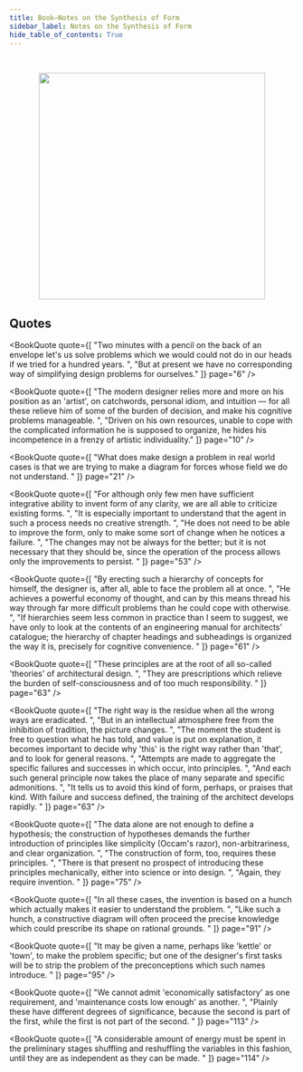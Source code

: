 ```yaml
---
title: Book—Notes on the Synthesis of Form
sidebar_label: Notes on the Synthesis of Form
hide_table_of_contents: True
---
```



<br />
<figure>
  <center>
    <img src="/img/book_covers/cover_notes_on_the_synthesis_of_form.png" width="400"/>
  </center>
</figure>

<BookMetadata
  author="Christopher Alexander"
  asin="0674627512"
  datePublished="1964"
/>



## Quotes

<BookQuote
  quote={[
    "Two minutes with a pencil on the back of an envelope let's us solve problems which we would could not do in our heads if we tried for a hundred years. ",
    "But at present we have no corresponding way of simplifying design problems for ourselves."
  ]}
  page="6"
/>

<BookQuote
  quote={[
    "The modern designer relies more and more on his position as an 'artist', on catchwords, personal idiom, and intuition — for all these relieve him of some of the burden of decision, and make his cognitive problems manageable. ",
    "Driven on his own resources, unable to cope with the complicated information he is supposed to organize, he hides his incompetence in a frenzy of artistic individuality."
  ]}
  page="10"
/>

<BookQuote
  quote={[
    "What does make design a problem in real world cases is that we are trying to make a diagram for forces whose field we do not understand. "
  ]}
  page="21"
/>

<BookQuote
  quote={[
    "For although only few men have sufficient integrative ability to invent form of any clarity, we are all able to criticize existing forms. ",
    "It is especially important to understand that the agent in such a process needs no creative strength. ",
    "He does not need to be able to improve the form, only to make some sort of change when he notices a failure. ",
    "The changes may not be always for the better; but it is not necessary that they should be, since the operation of the process allows only the improvements to persist. "
  ]}
  page="53"
/>

<BookQuote
  quote={[
    "By erecting such a hierarchy of concepts for himself, the designer is, after all, able to face the problem all at once. ",
    "He achieves a powerful economy of thought, and can by this means thread his way through far more difficult problems than he could cope with otherwise. ",
    "If hierarchies seem less common in practice than I seem to suggest, we have only to look at the contents of an engineering manual for architects' catalogue; the hierarchy of chapter headings and subheadings is organized the way it is, precisely for cognitive convenience. "
  ]}
  page="61"
/>

<BookQuote
  quote={[
    "These principles are at the root of all so-called 'theories' of architectural design. ",
    "They are prescriptions which relieve the burden of self-consciousness and of too much responsibility. "
  ]}
  page="63"
/>

<BookQuote
  quote={[
    "The right way is the residue when all the wrong ways are eradicated. ",
    "But in an intellectual atmosphere free from the inhibition of tradition, the picture changes. ",
    "The moment the student is free to question what he has told, and value is put on explanation, it becomes important to decide why 'this' is the right way rather than 'that', and to look for general reasons. ",
    "Attempts are made to aggregate the specific failures and successes in which occur, into principles. ",
    "And each such general principle now takes the place of many separate and specific admonitions. ",
    "It tells us to avoid this kind of form, perhaps, or praises that kind. With failure and success defined, the training of the architect develops rapidly. "
  ]}
  page="63"
/>

<BookQuote
  quote={[
    "The data alone are not enough to define a hypothesis; the construction of hypotheses demands the further introduction of principles like simplicity (Occam's razor), non-arbitrariness, and clear organization. ",
    "The construction of form, too, requires these principles. ",
    "There is that present no prospect of introducing these principles mechanically, either into science or into design. ",
    "Again, they require invention. "
  ]}
  page="75"
/>

<BookQuote
  quote={[
    "In all these cases, the invention is based on a hunch which actually makes it easier to understand the problem. ",
    "Like such a hunch, a constructive diagram will often proceed the precise knowledge which could prescribe its shape on rational grounds. "
  ]}
  page="91"
/>

<BookQuote
  quote={[
    "It may be given a name, perhaps like 'kettle' or 'town', to make the problem specific; but one of the designer's first tasks will be to strip the problem of the preconceptions which such names introduce. "
  ]}
  page="95"
/>

<BookQuote
  quote={[
    "We cannot admit 'economically satisfactory' as one requirement, and 'maintenance costs low enough' as another. ",
    "Plainly these have different degrees of significance, because the second is part of the first, while the first is not part of the second. "
  ]}
  page="113"
/>

<BookQuote
  quote={[
    "A considerable amount of energy must be spent in the preliminary stages shuffling and reshuffling the variables in this fashion, until they are as independent as they can be made. "
  ]}
  page="114"
/>
